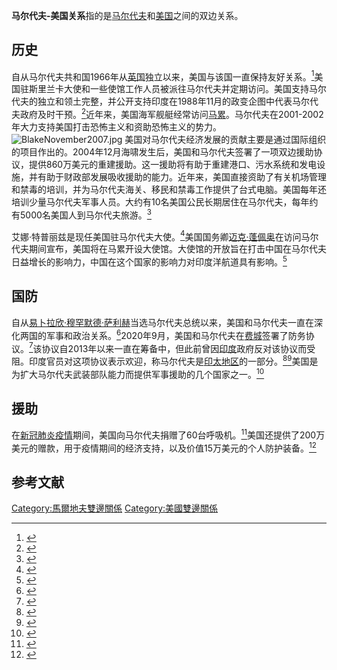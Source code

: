 {{Infobox Bilateral relations|馬爾地夫－美國|Maldives|USA|filetype=svg}}
'''马尔代夫-美国关系'''指的是[[马尔代夫|马尔代夫]]和[[美国|美国]]之间的双边关系。
== 历史 ==
自从马尔代夫共和国1966年从[[英国|英国]]独立以来，美国与该国一直保持友好关系。<ref>{{cite web |title=Policy & History |url=https://mv.usmission.gov/our-relationship/policy-history/ |website=U.S. Mission to Maldives |access-date=4 October 2020}}</ref>美国驻斯里兰卡大使和一些使馆工作人员被派往马尔代夫并定期访问。美国支持马尔代夫的独立和领土完整，并公开支持印度在1988年11月的政变企图中代表马尔代夫政府及时干预。<ref>{{cite web |title=Operation Cactus: India’s 1988 intervention in the Maldives |url=http://pragati.nationalinterest.in/2014/04/operation-cactus-indias-1988-intervention-in-the-maldives/ |website=Pragati |access-date=4 October 2020 |date=18 April 2014}}</ref>近年来，美国海军舰艇经常访问[[马累|马累]]。马尔代夫在2001-2002年大力支持美国打击恐怖主义和资助恐怖主义的势力。
[[File:BlakeNovember2007.jpg|thumb]]
美国对马尔代夫经济发展的贡献主要是通过国际组织的项目作出的。2004年12月海啸发生后，美国和马尔代夫签署了一项双边援助协议，提供860万美元的重建援助。这一援助将有助于重建港口、污水系统和发电设施，并有助于财政部发展吸收援助的能力。近年来，美国直接资助了有关机场管理和禁毒的培训，并为马尔代夫海关、移民和禁毒工作提供了台式电脑。美国每年还培训少量马尔代夫军事人员。大约有10名美国公民长期居住在马尔代夫，每年约有5000名美国人到马尔代夫旅游。<ref>{{cite web |title=Maldives |url=https://2009-2017.state.gov/r/pa/ei/bgn/5476.htm |website=U.S. Department of State |access-date=4 October 2020}}</ref>

艾娜·特普丽兹是现任美国驻马尔代夫大使。<ref>{{Cite web|date=2018-09-06|title=PN2031 - Nomination of Alaina B. Teplitz for Department of State, 115th Congress (2017-2018)|url=https://www.congress.gov/nomination/115th-congress/2031|access-date=2020-05-03|website=www.congress.gov}}</ref>美国国务卿[[迈克·蓬佩奥|迈克·蓬佩奥]]在访问马尔代夫期间宣布，美国将在马累开设大使馆。大使馆的开放旨在打击中国在马尔代夫日益增长的影响力，中国在这个国家的影响力对印度洋航道具有影响。<ref>{{cite web |last1=Verma |first1=Pranshu |title=U.S. to Establish Embassy in the Maldives |url=https://www.nytimes.com/2020/10/28/us/politics/us-embassy-maldives.html |website=The New York Times |access-date=30 October 2020 |date=28 October 2020}}</ref>
== 国防 ==
自从[[易卜拉欣·穆罕默德·萨利赫|易卜拉欣·穆罕默德·萨利赫]]当选马尔代夫总统以来，美国和马尔代夫一直在深化两国的军事和政治关系。<ref>{{cite web |last1=De Silva |first1=Rohantha |title=The US reinforces political and military relations with the Maldives |url=https://www.wsws.org/en/articles/2019/03/15/mald-m15.html |website=World Socialist Web Site |access-date=4 October 2020 |language=en}}</ref>2020年9月，美国和马尔代夫在[[费城|费城]]签署了防务协议。<ref>{{cite web |title=The Maldives and U.S. Sign Defense Agreement |url=https://www.defense.gov/Newsroom/Releases/Release/Article/2344512/the-maldives-and-us-sign-defense-agreement/ |website=U.S. DEPARTMENT OF DEFENSE |access-date=4 October 2020}}</ref>该协议自2013年以来一直在筹备中，但此前曾因[[印度|印度]]政府反对该协议而受阻。印度官员对这项协议表示欢迎，称马尔代夫是[[印太地区|印太地区]]的一部分。<ref>{{cite web |last1=Rej |first1=Abhijnan |title=India Welcomes US-Maldives Defense Cooperation Agreement in a Sign of Times |url=https://thediplomat.com/2020/09/india-welcomes-us-maldives-defense-cooperation-agreement-in-a-sign-of-times/ |website=thediplomat.com |access-date=4 October 2020}}</ref><ref>{{cite web |last1=Mitra |first1=Devirupa |title=Seven Years On, India Now Backs a Defence Pact Between the US and Maldives |url=https://thewire.in/south-asia/seven-years-on-india-now-backs-a-defence-pact-between-the-us-and-maldives |website=The Wire |access-date=4 October 2020}}</ref>美国是为扩大马尔代夫武装部队能力而提供军事援助的几个国家之一。<ref>{{cite web |last1=Mohamed |first1=Shahudha |title=Chief of Defence denies foreign military presence in Maldives |url=https://edition.mv/news/18964 |website=The Edition |access-date=4 October 2020 |language=en}}</ref>
== 援助 ==
在[[2019冠状病毒病疫情|新冠肺炎疫情]]期间，美国向马尔代夫捐赠了60台呼吸机。<ref>{{cite web|title=The United States Donates 60 Ventilators to Maldives to Respond to COVID-19 - Maldives|url=https://reliefweb.int/report/maldives/united-states-donates-60-ventilators-maldives-respond-covid-19|access-date=4 October 2020|website=ReliefWeb|language=en}}</ref>美国还提供了200万美元的赠款，用于疫情期间的经济支持，以及价值15万美元的个人防护装备。<ref>{{cite web|last1=Mohamed|first1=Shahudha|title=USA donates equipment for frontliners of Maldives' COVID-19 response|url=https://edition.mv/news/18069|access-date=4 October 2020|website=The Edition|language=en}}</ref>

== 参考文献 ==
{{reflist}}
{{美国外交}}
{{马尔代夫外交}}

[[Category:馬爾地夫雙邊關係|Category:馬爾地夫雙邊關係]]
[[Category:美國雙邊關係|Category:美國雙邊關係]]